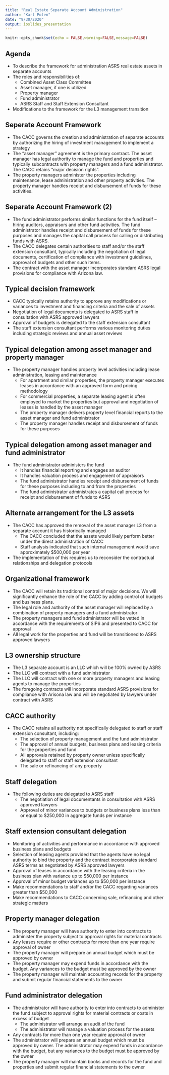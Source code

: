 ```yaml
---
title: "Real Estate Separate Account Administration"
author: "Karl Polen"
date: "9/30/2020"
output: ioslides_presentation
---
```


```r
knitr::opts_chunk$set(echo = FALSE,warning=FALSE,message=FALSE)
```

## Agenda

-  To describe the framework for administration ASRS real estate assets in separate accounts
-  The roles and responsibilities of:
    +  Combined Asset Class Committee
    +  Asset manager, if one is utilized
    +  Property manager
    +  Fund administrator
    +  ASRS Staff and Staff Extension Consultant
- Modifications to the framework for the L3 management transition

## Seperate Account Framework

- The CACC governs the creation and administration of separate accounts by authorizing the hiring of investment management to implement a strategy
- The "asset manager" agreement is the primary contract.  The asset manager has legal authority to manage the fund and properties and typically subcontracts with property managers and a fund administrator.  The CACC retains "major decision rights".
- The property managers administer the properties including maintenance, lease administration and other property activities.  The property manager handles receipt and disbursement of funds for these activities.

## Separate Account Framework (2)

- The fund administrator performs similar functions for the fund itself -- hiring auditors, appraisors and other fund activities.  The fund administrator handles receipt and disbursement of funds for these purposes and manages the capital call process for calling or distributing funds with ASRS.
- The CACC delegates certain authorities to staff and/or the staff extension consultant, typically including the negotiation of legal documents, certification of compliance with investment guidelines, approval of budgets and other such items.
- The contract with the asset manager incorporates standard ASRS legal provisions for compliance with Arizona law.

## Typical decision framework

-  CACC typically retains authority to approve any modifications or variances to investment and financing criteria and the sale of assets
-  Negotiation of legal documents is delegated to ASRS staff in consultation with ASRS approved lawyers
-  Approval of budgets is delegated to the staff extension consultant
-  The staff extension consultant performs various monitoring duties including strategic reviews and annual asset reviews

## Typical delegation among asset manager and property manager 

-  The property manager handles property level activities including lease administration, leasing and maintenance
    + For apartment and similar properties, the property manager executes leases in accordance with an approved form and pricing methodology
    + For commercial properties, a separate leasing agent is often employed to market the properties but approval and negotiation of leases is handled by the asset manager
    + The property manager delivers property level financial reports to the asset manager and fund administrator
    + The property manager handles receipt and disbursement of funds for these purposes

## Typical delegation among asset manager and fund administrator

-  The fund administrator administers the fund
    + It handles financial reporting and engages an auditor
    + It handles valuation process and engagement of appraisors
    + The fund administrator handles receipt and disbursement of funds for these purposes including to and from the properties
    + The fund administrator administrates a capital call process for receipt and disbursement of funds to ASRS
    
## Alternate arrangement for the L3 assets

-  The CACC has approved the removal of the asset manager L3 from a separate account it has historically managed
    +  The CACC concluded that the assets would likely perform better under the direct administration of CACC
    +  Staff analysis indicated that such internal management would save approximately $500,000 per year
-  The implementation of this requires us to reconsider the  contractual relationships and delegation protocols

## Organizational framework

-  The CACC will retain its traditional control of major decisions.  We will significantly enhance the role of the CACC by adding control of budgets and business plans.
-  The legal role and authority of the asset manager will replaced by a combination of property managers and a fund administrator
-  The property managers and fund administrator will be vetted in accordance with the requirements of SIP6 and presented to CACC for approval
-  All legal work for the properties and fund will be transitioned to ASRS approved lawyers

## L3 ownership structure

-  The L3 separate account is an LLC which will be 100% owned by ASRS
-  The LLC will contract with a fund administrator 
-  The LLC will contract with one or more property managers and leasing agents to manage the properties
-  The foregoing contracts will incorporate standard ASRS provisions for compliance with Arisona law and will be negotiated by lawyers under contract with ASRS

## CACC authority

-  The CACC retains all authority not specifically delegated to staff or staff extension consultant, including:
    + The selection of property management and the fund administrator
    + The approval of annual budgets, business plans and leasing criteria for the properties and fund
    + All approvals retained by property owner unless specifically delegated to staff or staff extension consultant
    + The sale or refinancing of any property
    
## Staff delegation

-  The following duties are delegated to ASRS staff
    +  The negotiation of legal documentants in consultation with ASRS approved lawyers
    +  Approval of minor variances to budgets or business plans less than or equal to $250,000 in aggregate funds per instance
    
    
## Staff extension consultant delegation

-  Monitoring of activities and performance in accordance with approved business plans and budgets
-  Selection of leasing agents provided that the agents have no legal authority to bind the property and the contract incorporates standard ASRS terms as negotiated by ASRS approved lawyers
-  Approval of leases in accordance with the leasing criteria in the business plan with variance up to $50,000 per instance
-  Approval of minor budget variances up to $50,000 per instance
-  Make recommendations to staff and/or the CACC regarding variances greater than $50,000
-  Make recommendations to CACC concerning sale, refinancing and other strategic matters

## Property manager delegation

-  The property manager will have authority to enter into contracts to administer the property subject to approval rights for material contracts
-  Any leases require or other contracts for more than one year require approval of owner
-  The property manager will prepare an annual budget which must be approved by owner
-  The property manager may expend funds in accordance with the budget.  Any variances to the budget must be approved by the owner
-  The property manager will maintain accounting records for the property and submit regular financial statements to the owner

##  Fund administrator delegation

-  The administrator will have authority to enter into contracts to administer the fund subject to approval rights for material contracts or costs in excess of budget
    +  The administrator will arrange an audit of the fund 
    +  The administrator will manage a valuation process for the assets
-  Any contracts for more than one year require approval of owner
-  The administrator will prepare an annual budget which must be approved by owner. The administrator may expend funds in accordance with the budget, but any variances to the budget must be approved by the owner
-  The property manager will maintain books and records for the fund and properties and submit regular financial statements to the owner
